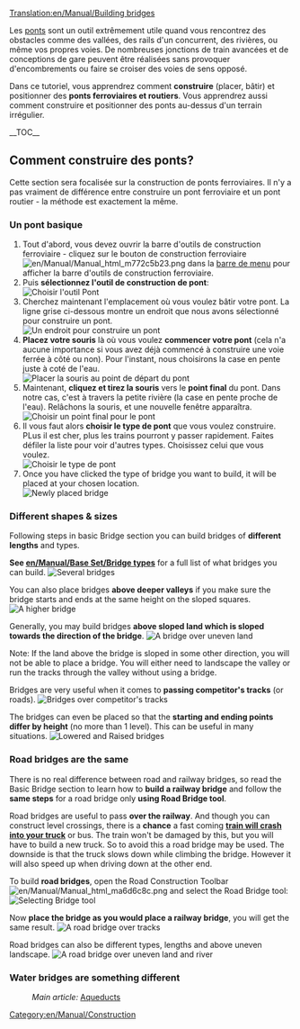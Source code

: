 [[Translation:en/Manual/Building bridges]]
{{fr/Manual/Tutorial/Tutoriel}}

Les [[fr/Manual/Ponts|ponts]] sont un outil extrêmement utile quand vous rencontrez des obstacles comme des vallées, des rails d'un concurrent, des rivières, ou même vos propres voies. De nombreuses jonctions de train avancées et de conceptions de gare peuvent être réalisées sans provoquer d'encombrements ou faire se croiser des voies de sens opposé.

<!-- aide pour moteur de recherche -->
Dans ce tutoriel, vous apprendrez comment '''construire''' (placer, bâtir) et positionner des '''ponts ferroviaires et routiers'''. Vous apprendrez aussi comment construire et positionner des ponts au-dessus d'un terrain irrégulier.

__TOC__
== Comment construire des ponts? ==
Cette section sera focalisée sur la construction de ponts ferroviaires. Il n'y a pas vraiment de différence entre construire un pont ferroviaire et un pont routier - la méthode est exactement la même.

=== Un pont basique ===
# Tout d'abord, vous devez ouvrir la barre d'outils de construction ferroviaire - cliquez sur le bouton de construction ferroviaire [[File:en/Manual/Manual html m772c5b23.png]] dans la [[fr/Manual/Interface#la-barre-de-menu|barre de menu]] pour afficher la barre d'outils de construction ferroviaire.
# Puis '''sélectionnez l'outil de construction de pont''':<br/>[[File:en/Manual/BridgeTut1.png|none|frame|Choisir l'outil Pont]]
# Cherchez maintenant l'emplacement où vous voulez bâtir votre pont. La ligne grise ci-dessous montre un endroit que nous avons sélectionné pour construire un pont.<br/>[[File:en/Manual/BridgeTut2.png|none|frame|Un endroit pour construire un pont]]
# '''Placez votre souris''' là où vous voulez '''commencer votre pont''' (cela n'a aucune importance si vous avez déjà commencé à construire une voie ferrée à côté ou non). Pour l'instant, nous choisirons la case en pente juste à coté de l'eau.<br/>[[File:en/Manual/BridgeTut3.png|none|frame|Placer la souris au point de départ du pont]]
# Maintenant, '''cliquez et tirez la souris''' vers le '''point final''' du pont. Dans notre cas, c'est à travers la petite rivière (la case en pente proche de l'eau). Relâchons la souris, et une nouvelle fenêtre apparaîtra.<br/>[[File:en/Manual/BridgeTut4.png|none|frame|Choisir un point final pour le pont]]
# Il vous faut alors '''choisir le type de pont''' que vous voulez construire. PLus il est cher, plus les trains pourront y passer rapidement. Faites défiler la liste pour voir d'autres types. Choisissez celui que vous voulez.<br/>[[File:en/Manual/BridgeTut5.png|none|frame|Choisir le type de pont]]
# Once you have clicked the type of bridge you want to build, it will be placed at your chosen location.<br/>[[File:en/Manual/BridgeTut6.png|none|frame|Newly placed bridge]]

=== Different shapes & sizes ===
Following steps in basic Bridge section you can build bridges of '''different lengths''' and types.

'''See [[en/Manual/Base Set/Bridge types]]''' for a full list of what bridges you can build.
[[File:en/Manual/BridgeTut7.png|none|frame|Several bridges]]

You can also place bridges '''above deeper valleys''' if you make sure the bridge starts and ends at the same height on the sloped squares.
[[File:en/Manual/BridgeTut8.png|none|frame|A higher bridge]]

Generally, you may build bridges '''above sloped land which is sloped towards the direction of the bridge'''.
[[File:en/Manual/BridgeTut11.png|none|frame|A bridge over uneven land]]

Note: If the land above the bridge is sloped in some other direction, you will not be able to place a bridge. You will either need to landscape the valley or run the tracks through the valley without using a bridge.

Bridges are very useful when it comes to '''passing competitor's tracks''' (or roads).
[[File:en/Manual/BridgeTut10.png|none|frame|Bridges over competitor's tracks]]

The bridges can even be placed so that the '''starting and ending points differ by height''' (no more than 1 level). This can be useful in many situations.
[[File:en/Manual/BridgeTut9.png|none|frame|Lowered and Raised bridges]]

=== Road bridges are the same ===
There is no real difference between road and railway bridges, so read the Basic Bridge section to learn how to '''build a railway bridge''' and follow the '''same steps''' for a road bridge only '''using Road Bridge tool'''.

Road bridges are useful to pass '''over the railway'''. And though you can construct level crossings, there is a '''chance''' a fast coming '''[[en/Manual/Trains#accidents|train will crash into your truck]]''' or bus. The train won't be damaged by this, but you will have to build a new truck. So to avoid this a road bridge may be used. The downside is that the truck slows down while climbing the bridge. However it will also speed up when driving down at the other end.

To build '''road bridges''', open the Road Construction Toolbar [[File:en/Manual/Manual html ma6d6c8c.png]] and select the Road Bridge tool:
[[File:en/Manual/BridgeTut14.png|none|frame|Selecting Bridge tool]]

Now '''place the bridge as you would place a railway bridge''', you will get the same result.
[[File:en/Manual/BridgeTut12.png|none|frame|A road bridge over tracks]]

Road bridges can also be different types, lengths and above uneven landscape.
[[File:en/Manual/BridgeTut13.png|none|frame|A road bridge over uneven land and river]]

=== Water bridges are something different ===
:''Main article:'' [[en/Manual/Building canals#aqueducts|Aqueducts]]

[[Category:en/Manual/Construction]]
